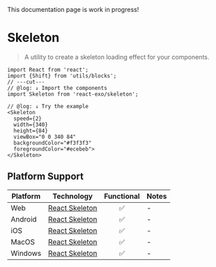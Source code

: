 
<Callout type="warning">
  This documentation page is work in progress!
</Callout>

# Skeleton

> A utility to create a skeleton loading effect for your components.

<Skeleton
  speed={2}
  width={340}
  height={84}
  viewBox="0 0 340 84"
  backgroundColor="#f3f3f3"
  foregroundColor="#ecebeb">
</Skeleton>

```tsx twoslash
import React from 'react';
import {Shift} from 'utils/blocks';
// ---cut---
// @log: ↓ Import the components
import Skeleton from 'react-exo/skeleton';

// @log: ↓ Try the example
<Skeleton 
  speed={2}
  width={340}
  height={84}
  viewBox="0 0 340 84"
  backgroundColor="#f3f3f3"
  foregroundColor="#ecebeb">
</Skeleton>
```

## Platform Support

| Platform | Technology | Functional | Notes |
| -------- | ---------- | :--------: | ----- |
| Web | [React Skeleton](https://skeletonreact.com) | ✅ | - |
| Android | [React Skeleton](https://skeletonreact.com) | ✅ | - |
| iOS | [React Skeleton](https://skeletonreact.com) | ✅ | - |
| MacOS | [React Skeleton](https://skeletonreact.com) | ✅ | - |
| Windows | [React Skeleton](https://skeletonreact.com) | ✅ | - |
